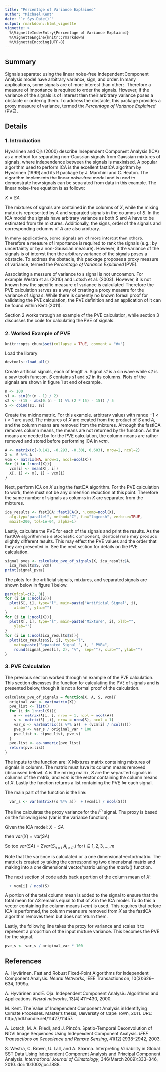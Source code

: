 ```yaml
---
title: "Percentage of Variance Explained"
author: "Michael Kent"
date: "`r Sys.Date()`"
output: rmarkdown::html_vignette
vignette: >
  %\VignetteIndexEntry{Percentage of Variance Explained}
  %\VignetteEngine{knitr::rmarkdown}
  %\VignetteEncoding{UTF-8}
---
```


## Summary
Signals separated using the linear noise-free Independent Component Analysis model have arbitrary variance, sign, and order. In many applications, some signals are of more interest than others. Therefore a measure of importance is required to order the signals. However, if the variance of the signals is of interest then their arbitrary variance poses a obstacle or ordering them. To address the obstacle, this package provides a proxy measure of variance, termed the _Percentage of Variance Explained_ (PVE). 

## Details
### 1. Introduction
Hyv&#228;rinen and Oja (2000) describe Independent Component Analysis (ICA) as a method for separating non-Gaussian signals from Gaussian mixtures of signals, where independence between the signals is maximised. A popular algorithm used to perform ICA is the excellent fastICA algorithm by Hyv&#228;rinen (1999) and its R package by J. Marchini and C. Heaton. The algorithm implements the linear noise-free model and is used to demonstrate how signals can be separated from data in this example. The linear noise-free equation is as follows:

$X = SA$

The mixtures of signals are contained in the columns of $X$, while the mixing matrix is represented by $A$ and separated signals in the columns of $S$. In the ICA model the signals have arbitrary variance as both $S$ and $A$ have to be estimated from the mixtures. Additionally, the signs, order of the signals and corresponding columns of $A$ are also arbitrary. 

In many applications, some signals are of more interest than others. Therefore a measure of importance is required to rank the signals (e.g.: by uncertainty or by a non-Gaussian measure). However, if the variance of the signals is of interest then the arbitrary variance of the signals poses a obstacle. To address the obstacle, this package proposes a proxy measure of variance, termed the _Percentage of Variance Explained_ (PVE). 

Associating a measure of variance to a signal is not uncommon. For example Westra et al. (2010) and Lotsch et al. (2003). However, it is not known how the specific measure of variance is calculated.  Therefore the PVE calculation serves as a way of creating a proxy measure for the variance of signals. While there is currently no known formal proof for validating the PVE calculation, the PVE definition and an application of it can be found within Kent (2011).

Section 2 works through an example of the PVE calculation, while section 3 discusses the code for calculating the PVE of signals.

### 2. Worked Example of PVE

```r
knitr::opts_chunk$set(collapse = TRUE, comment = "#>")
```
Load the library
```r
devtools::load_all()
```

Create artificial signals, each of length _n_. Signal _s1_ is a sin wave while _s2_ is a saw tooth function. _S_ contains _s1_ and _s2_ in its columns. Plots of the signals are shown in figure 1 at end of example.
```r
n <- 100
s1 <- sin(0:(n - 1) / 2)
s2 <- -(15 - abs(0:(n - 1) %% (2 * 15) - 15)) / 5
S <- cbind(s1, s2)
```

Create the mixing matrix. For this example, arbitrary values with range $-1 < i < 1$ are used. The mixtures of $X$ are created from the product of $S$ and $A$, and the column means are removed from the mixtures. Although the fastICA removes column means, the means are not returned by the function. As the means are needed by for the PVE calculation, the column means are rather removed and stored before performing ICA in $vcm$.

```r
A <- matrix(c(-0.141, -0.293, -0.301, 0.603), nrow=2, ncol=2)
X <- S %*% A
vcm <- matrix(NA, nrow=1, ncol=ncol(X))
for (i in 1:ncol(X)){
  vcm[i] <- mean(X[, i])
  X[, i] <- X[, i] - vcm[i]
}
```

Next, perform ICA on $X$ using the fastICA algorithm. For the PVE calculation to work, there must not be any dimension reduction at this point. Therefore the same number of signals as columns in $X$ are separated from the mixtures.

```r
ica_results <- fastICA::fastICA(X, n.comp=ncol(X), 
  alg.typ="parallel", method="C", fun="logcosh", verbose=TRUE, 
  maxit=200, tol=1e-04, alpha=1)  
```

Lastly, calculate the PVE for each of the signals and print the results. As the fastICA algorithm has a stochastic component, identical runs may produce slightly different results. This may effect the PVE values and the order that they are presented in. See the next section for details on the PVE calculation.
```r
signal_pves <- calculate_pve_of_signals(X, ica_results$A, 
  ica_results$S, vcm)
print(signal_pves)
```

The plots for the artificial signals, mixtures, and separated signals are shown below in figure 1 below. 

```r
par(mfcol=c(2, 3))
for (i in 1:ncol(S)){
  plot(S[, i], type="l", main=paste("Artificial Signal", i), 
    xlab="", ylab="")
}
for (i in 1:ncol(X)){
  plot(X[, i], type="l", main=paste("Mixture", i), xlab="", 
    ylab="")
}
for (i in 1:ncol(ica_results$S)){
  plot(ica_results$S[, i], type="l", 
    main=paste("Separated Signal ", i, " PVE=", 
    round(signal_pves[i], 2), "%",  sep=""), xlab="", ylab="")
}
```

\pagebreak


### 3. PVE Calculation
The previous section worked through an example of the PVE calculation. This section discusses the function for calculating the PVE of signals and is presented below, though it is not a formal proof of the calculation.
 
```r
calculate_pve_of_signals = function(X, A, S, vcm){
  original_var <- var(matrix(X))
  pve_list <- list()
  for (i in 1:ncol(S)){
    a <- matrix(A[i, ], nrow = 1, ncol = ncol(A))
    s <- matrix(S[ ,i], nrow = nrow(S), ncol = 1)
    var_s <- var(matrix((s %*% a))  + (vcm[i] / ncol(S)))
    pve_s <- var_s / original_var * 100
    pve_list <- c(pve_list, pve_s)
  }
  pve.list <- as.numeric(pve_list)
  return(pve.list)
}
```
The inputs to the function are: $X$ Mixtures matrix containing mixtures of signals in columns. The matrix must have its column means removed (discussed below). $A$ is the mixing matrix, $S$ are the separated signals in columns of the matrix, and $vcm$ is the vector containing the column means of $X$. Lastly the function returns a list containing the PVE for each signal.

The main part of the function is the line:
```r
  var_s <- var(matrix((s %*% a))  + (vcm[i] / ncol(S)))
```  
The line calculates the proxy variance for the $i^{th}$ signal. The proxy is based on the following idea (var is the variance function):  

Given the ICA model: $X = SA$  

then $var(X) = var(SA)$  

So too $var(SA) = \Sigma var(S_{n \times i }$ $A_{i \times m}$) for $i \in 1, 2, 3, ..., m$

Note that the variance is calculated on a one dimensional vector/matrix. The matrix is created by taking the corresponding two dimensional matrix and making into a one dimensional vector/matrix using the $matrix()$ function.

The next section of code adds back a portion of the column mean of $X$:
```r
  + vcm[i] / ncol(S)
```  
A portion of the total column mean is added to the signal to ensure that the total mean for $AS$ remains equal to that of $X$ in the ICA model. To do this a vector containing the column means ($vcm$) is used. This requires that before ICA is performed, the column means are removed from $X$ as the fastICA algorithm removes them but does not return them.

Lastly, the following line takes the proxy for variance and scales it to represent a proportion of the input mixture variance. This becomes the PVE for the signal.
```r
pve_s <- var_s / original_var * 100
```

## References

A. Hyv&#228;rinen. Fast and Robust Fixed-Point Algorithms for Independent Component Analysis. _Neural Networks_, IEEE Transactions on, 10(3):626–634, 1999a.

A. Hyv&#228;rinen and E. Oja. Independent Component Analysis: Algorithms and Applications. _Neural networks_, 13(4):411–430, 2000.

M. Kent. The Value of Independent Component Analysis in Identifying Climate Processes. Master’s thesis, University of Cape Town, 2011. URL: 
http://hdl.handle.net/11427/11457.

A. Lotsch, M. A. Friedl, and J. Pinz&#243;n. Spatio-Temporal Deconvolution of NDVI Image Sequences Using Independent Component Analysis. _IEEE Transactions on Geoscience and Remote Sensing_, 41(12):2938–2942, 2003.

S. Westra, C. Brown, U. Lall, and A. Sharma. Interpreting Variability in Global SST Data Using Independent Component Analysis and Principal Component Analysis. _International Journal of Climatology_, 346(March 2009):333–346, 2010. doi: 10.1002/joc.1888.
